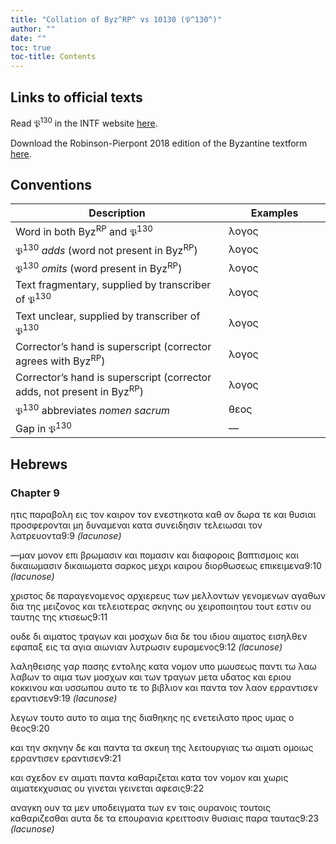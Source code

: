 ```yaml
---
title: "Collation of Byz^RP^ vs 10130 (𝔓^130^)"
author: ""
date: ""
toc: true
toc-title: Contents
---
```


::: {.callout-note appearance="minimal" icon="false" collapse="true"}
# Links to official texts

Read 𝔓^130^ in the INTF website [here](https://ntvmr.uni-muenster.de/manuscript-workspace?docID=10130).

Download the Robinson-Pierpont 2018 edition of the Byzantine textform [here](https://web.archive.org/web/20210413060536/https://byzantinetext.com/wp-content/uploads/2021/03/robinson-pierpont-2018-gnt-edition.pdf).


:::


::: {.callout-note appearance="minimal" icon="false" collapse="true"}
# Conventions

| Description                                                              	| Examples                           	|
|--------------------------------------------------------------------------	|------------------------------------	|
| Word in both Byz^RP^ and 𝔓^130^                                   	| λογος                              	|
| 𝔓^130^ *adds* (word not present in Byz^RP^)                       	| [λογος]{.greek-added}            	|
| 𝔓^130^ *omits* (word present in Byz^RP^)                          	| [λογος]{.greek-omitted}          	|
| Text fragmentary, supplied by transcriber of 𝔓^130^               	| [λογος]{.greek-supplied}         	|
| Text unclear, supplied by transcriber of 𝔓^130^                   	| [λογος]{.unclear}                	|
| Corrector's hand is superscript (corrector agrees with Byz^RP^)          	| [λογος]{.corr}                   	|
| Corrector's hand is superscript (corrector adds, not present in Byz^RP^) 	| [[λογος]{.corr}]{.greek-added} 	|
| 𝔓^130^ abbreviates *nomen sacrum*                                 	| [θεος]{.greek-abbr}            	|
| Gap in 𝔓^130^                                                     	| [―]{.gap}                        	|
:::

## Hebrews

### Chapter 9

[ητις]{.greek-omitted} [παραβολη]{.greek-omitted} [εις]{.greek-omitted} [τον]{.greek-omitted} [καιρον]{.greek-omitted} [τον]{.greek-omitted} [ενεστηκοτα]{.greek-omitted} [καθ]{.greek-omitted} [ον]{.greek-omitted} [δωρα]{.greek-omitted} [τε]{.greek-omitted} [και]{.greek-omitted} [θυσιαι]{.greek-omitted} [προσφερονται]{.greek-omitted} [μη]{.greek-omitted} [δυναμεναι]{.greek-omitted} [κατα]{.greek-omitted} [συνειδησιν]{.greek-omitted} [τε]{.greek-supplied}[λ]{.greek-supplied}ε[ι]{.unclear}[ωσ]{.greek-supplied}αι [το]{.unclear}[ν]{.greek-supplied} [λατρευοντα]{.greek-supplied}[[9:9 *(lacunose)*]{.lacunose}]{.aside}

[[―]{.gap}[μ]{.unclear}αν]{.greek-added} [μονον]{.greek-omitted} [επι]{.greek-omitted} [βρωμασιν]{.greek-omitted} [και]{.greek-omitted} [πομασιν]{.greek-omitted} [και]{.greek-omitted} [διαφοροις]{.greek-omitted} [βαπ]{.greek-supplied}[τ]{.unclear}ισμ[ο]{.unclear}[ις]{.greek-supplied} [και]{.greek-omitted} [δικαιωμασιν]{.greek-omitted} [[δικαιωματα]{.greek-supplied}]{.greek-added} [σαρκος]{.greek-supplied} μ[ε]{.unclear}χ[ρ]{.unclear}ι κ[αιρου]{.greek-supplied} [διορθωσεως]{.greek-supplied} [επικειμε]{.greek-supplied}[να]{.unclear}[[9:10 *(lacunose)*]{.lacunose}]{.aside}

[χριστος]{.greek-abbr} [δε]{.greek-supplied} [παραγενομενος]{.greek-supplied} [αρχιερευς]{.greek-supplied} [τ]{.greek-supplied}[ω]{.unclear}ν [μελλοντων]{.greek-omitted} [γε[ν]{.unclear}[ομενων]{.greek-supplied}]{.greek-added} [αγαθων]{.greek-supplied} [δια]{.greek-supplied} [της]{.greek-supplied} [μει]{.greek-supplied}ζονο[ς]{.unclear} [και]{.greek-supplied} [τελειοτερας]{.greek-supplied} [σκηνης]{.greek-supplied} [ου]{.greek-supplied} χειρο[π]{.unclear}[οιητου]{.greek-supplied} [τουτ]{.greek-supplied} [εστιν]{.greek-supplied} [ου]{.greek-supplied} [ταυ]{.greek-supplied}[τη]{.unclear}[ς]{.greek-supplied} της κ[τισεως]{.greek-supplied}[9:11]{.aside}

[ουδε]{.greek-supplied} [δι]{.greek-supplied} [αιματος]{.greek-supplied} [τ]{.unclear}[ρα]{.greek-supplied}γων [κ]{.unclear}[αι]{.greek-supplied} [μοσχων]{.greek-supplied} [δια]{.greek-supplied} [δε]{.greek-supplied} [του]{.greek-supplied} [ι]{.greek-supplied}[δ]{.unclear}[ιου]{.greek-supplied} [αιματος]{.greek-supplied} [εισηλθεν]{.greek-supplied} [εφαπαξ]{.greek-supplied} [εις]{.greek-supplied} [τα]{.greek-omitted} [αγια]{.greek-omitted} [αιωνιαν]{.greek-omitted} [λυτρωσιν]{.greek-omitted} [ευραμενος]{.greek-omitted}[[9:12 *(lacunose)*]{.lacunose}]{.aside}

[λαληθεισης]{.greek-omitted} [γαρ]{.greek-supplied} [πασης]{.greek-supplied} [εντολης]{.greek-supplied} [κα]{.greek-supplied}[τ]{.unclear}α [ν]{.unclear}ομ[ον]{.unclear} [υπο]{.greek-supplied} [μωυσεως]{.greek-supplied} [παντι]{.greek-supplied} [τω]{.greek-supplied} [λ]{.greek-supplied}αω [λ]{.greek-supplied}αβω[ν]{.greek-supplied} [το]{.greek-supplied} [αιμα]{.greek-supplied} [των]{.greek-supplied} [μοσχων]{.greek-supplied} [και]{.greek-supplied} [[των]{.greek-supplied}]{.greek-added} [τρ]{.greek-supplied}[αγω]{.unclear}ν με[τα]{.greek-supplied} [υδατος]{.greek-supplied} [και]{.greek-supplied} [εριου]{.greek-supplied} [κοκκι]{.greek-supplied}νου και υ[σσω]{.greek-supplied}[που]{.greek-supplied} [αυτο]{.greek-supplied} [τε]{.greek-supplied} [το]{.greek-supplied} [βιβλιον]{.greek-supplied} και [π]{.unclear}α[ν]{.unclear}τ[α]{.greek-supplied} [τον]{.greek-supplied} [λαον]{.greek-supplied} [ερραντισεν]{.greek-omitted} [[εραντισεν]{.greek-supplied}]{.greek-added}[[9:19 *(lacunose)*]{.lacunose}]{.aside}

[λεγ]{.greek-supplied}ων [τουτο]{.greek-omitted} [αυτο]{.greek-added} [τ]{.unclear}[ο]{.greek-supplied} [αι]{.greek-supplied}[μα]{.greek-supplied} [της]{.greek-supplied} [διαθηκης]{.greek-supplied} [ης]{.greek-supplied} [εν]{.greek-supplied}ετειλατο [π]{.unclear}[ρος]{.greek-supplied} [υμας]{.greek-supplied} [ο]{.greek-supplied} [θεος]{.greek-abbr}[9:20]{.aside}

[και]{.greek-supplied} [την]{.greek-supplied} [σ]{.greek-supplied}κηνην δ[ε]{.greek-supplied} [και]{.greek-supplied} [παντα]{.greek-supplied} [τα]{.greek-supplied} [σκευη]{.greek-supplied} [τ]{.greek-supplied}ης λε[ι]{.unclear}του[ρ]{.unclear}[γιας]{.greek-supplied} [τω]{.greek-supplied} [αιματι]{.greek-supplied} [ομοιως]{.greek-supplied} [ερραντισεν]{.greek-omitted} [εραντισε[ν]{.unclear}]{.greek-added}[9:21]{.aside}

[και]{.greek-supplied} [σχεδον]{.greek-supplied} [εν]{.greek-supplied} [αιματι]{.greek-supplied} [π]{.greek-supplied}αντα κα[θαρι]{.greek-supplied}[ζεται]{.greek-supplied} [κατα]{.greek-supplied} [τον]{.greek-supplied} [νομο]{.greek-supplied}ν [και]{.greek-supplied} [χωρις]{.greek-supplied} [αιματεκχυσιας]{.greek-supplied} [ου]{.greek-supplied} [γινεται]{.greek-omitted} [[γ]{.greek-supplied}ει[ν]{.unclear}[εται]{.greek-supplied}]{.greek-added} [αφεσις]{.greek-supplied}[9:22]{.aside}

[αναγκη]{.greek-supplied} [ουν]{.greek-supplied} [τα]{.greek-supplied} [μεν]{.greek-supplied} [υποδειγματα]{.greek-supplied} [των]{.greek-supplied} [εν]{.greek-supplied} [τοις]{.greek-supplied} [ουρανοις]{.greek-abbr} [το]{.greek-supplied}υ[τοις]{.greek-supplied} [καθαρι]{.greek-supplied}[ζεσθαι]{.greek-supplied} [αυτα]{.greek-omitted} [δε]{.greek-omitted} [τα]{.greek-omitted} [επουρανια]{.greek-omitted} [κρειττοσιν]{.greek-omitted} [θυσιαις]{.greek-omitted} [παρα]{.greek-omitted} [ταυτας]{.greek-omitted}[[9:23 *(lacunose)*]{.lacunose}]{.aside}

